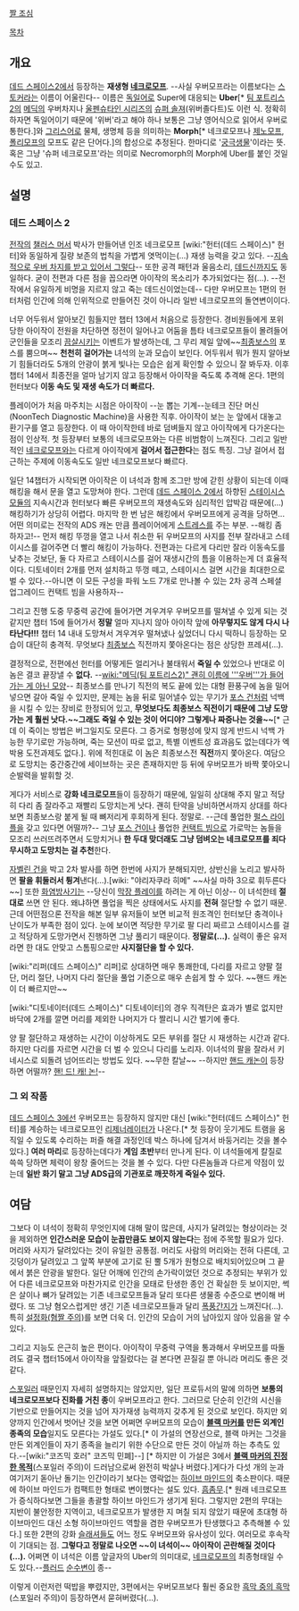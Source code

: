 [http://images2.wikia.nocookie.net/__cb20110130024454/deadspace/images/thumb/5/56/Ubermorphds2.jpg/436px-Ubermorphds2.jpg 짤 조심]
{{{+1 Ubermorph }}}

[[목차]]

== 개요 ==
[[데드 스페이스2]]에서 등장하는 '''재생형 [[네크로모프]]'''. --사실 우버모프라는 이름보다는 [[스토커]]라는 이름이 어울린다-- 이름은 [[독일어]]로 Super에 대응되는 '''Uber'''[* [[팀 포트리스 2]]의 [[메딕]]의 우버차지나 [[울펜슈타인 시리즈]]의 [[슈퍼 솔져]](위버졸다트)도 이런 식. 정확히 하자면 독일어이기 때문에 '위버'라고 해야 하나 보통은 그냥 영어식으로 읽어서 우버로 통한다.]와 [[그리스어]]로 물체, 생명체 등을 의미하는 '''Morph'''[* 네크로모프나 [[제노모프]], [[폴리모프]]의 모프도 같은 단어다.]의 합성으로 추정된다. 한마디로 '[[궁극생물]]'이라는 뜻. 혹은 그냥 '슈퍼 네크로모프'라는 의미로 Necromorph의 Morph에 Uber를 붙인 것일 수도 있고.

== 설명 ==
=== 데드 스페이스 2 ===
[[데드 스페이스(게임)|전작]]의 [[챌러스 머서]] 박사가 만들어낸 인조 네크로모프 [wiki:"헌터(데드 스페이스)" 헌터]와 동일하게 질량 보존의 법칙을 가볍게 엿먹이는(…) 재생 능력을 갖고 있다. --[[메딕(팀 포트리스 2)|지속적으로 우버 차지를 받고 있어서 그렇다]]-- 또한 공격 패턴과 울음소리, [[데드신]]까지도 동일하다. 굳이 전편과 다른 점을 꼽으라면 아이작의 목소리가 추가되었다는 점(…). --전작에서 유일하게 비명을 지르지 않고 죽는 데드신이었는데-- 다만 우버모프는 1편의 헌터처럼 인간에 의해 인위적으로 만들어진 것이 아니라 일반 네크로모프의 돌연변이이다. 

너무 어두워서 알아보긴 힘들지만 챕터 13에서 처음으로 등장한다. 경비원들에게 포위당한 아이작이 전원을 차단하면 정전이 일어나고 어둠을 틈타 네크로모프들이 몰려들어 군인들을 모조리 [[끔살]]시키는 이벤트가 발생하는데, 그 무리 제일 앞에~~[[최종보스]]의 포스를 뿜으며~~ '''천천히 걸어가는''' 녀석의 눈과 모습이 보인다. 어두워서 뭐가 뭔지 알아보기 힘들더라도 5개의 안광이 붉게 빛나는 모습은 쉽게 확인할 수 있으니 잘 봐두자. 이후 챕터 14에서 최종전을 얼마 남기지 않고 등장해서 아이작을 죽도록 추격해 온다. 1편의 헌터보다 '''이동 속도 및 재생 속도가 더 빠르다.'''

플레이어가 처음 마주치는 시점은 아이작이 --눈 뽑는 기계--눈테크 진단 머신(NoonTech Diagnostic Machine)을 사용한 직후. 아이작이 보는 눈 앞에서 대놓고 환기구를 열고 등장한다. 이 때 아이작한테 바로 덤벼들지 않고 아이작에게 다가온다는 점이 인상적. 첫 등장부터 보통의 네크로모프와는 다른 비범함이 느껴진다. 그리고 일반적인 [[네크로모프]]와는 다르게 아이작에게 '''걸어서 접근한다'''는 점도 특징. 그냥 걸어서 접근하는 주제에 이동속도도 일반 네크로모프보다 빠르다.

일단 14챕터가 시작되면 아이작은 이 녀석과 함께 조그만 방에 갇힌 상황이 되는데 이때 해킹을 해서 문을 열고 도망쳐야 한다. 그런데 [[데드 스페이스 2]]에서 하향된 [[스테이시스 모듈]]의 지속시간과 헌터보다 빠른 우버모프의 재생속도와 심리적인 압박감 때문에(…) 해킹하기가 상당히 어렵다. 마지막 한 번 남은 해킹에서 우버모프에게 공격을 당하면... 어떤 의미로는 전작의 ADS 캐논 만큼 플레이어에게 [[스트레스]]를 주는 부분. --해킹 좀 하자고!-- 먼저 해킹 뚜껑을 열고 나서  취소한 뒤 우버모프의 사지를 전부 잘라내고 스테이시스를 걸어주면 더 빨리 해킹이 가능하다. 전편과는 다르게 다리만 잘라 이동속도를 낮추는 것보단, 둘 다 자르고 스테이시스를 걸어 재생시간의 틈을 이용하는게 더 효율적이다. 디토네이터 2개를 먼저 설치하고 뚜껑 떼고, 스테이시스 걸면 시간을 최대한으로 벌 수 있다.--아니면 이 모든 구성을 파워 노드 7개로 만나볼 수 있는 2차 공격 스페셜 업그레이드 컨택트 빔을 사용하자--

그리고 진행 도중 무중력 공간에 들어가면 겨우겨우 우버모프를 떨쳐낼 수 있게 되는 것 같지만 챕터 15에 들어가서 '''정말''' 얼마 지나지 않아 아이작 앞에 '''아무렇지도 않게 다시 나타난다!!!''' 챕터 14 내내 도망쳐서 겨우겨우 떨쳐냈나 싶었더니 다시 떡하니 등장하는 모습이 대단히 충격적. 무엇보다 [[최종보스]] 직전까지 쫓아온다는 점은 상당한 프레셔(…).

결정적으로, 전편에선 헌터를 어떻게든 얼리거나 불태워서 '''죽일 수''' 있었으나 반대로 이 놈은 결코 끝장낼 수 '''없다.''' --[[wiki:"메딕(팀 포트리스2)" 괜히 이름에 '''우버'''가 들어가는 게 아닌 모양]]-- 최종보스를 만나기 직전의 복도 끝에 있는 대형 환풍구에 놈을 밀어넣으면 갈아 죽일 수 있지만, 문제는 놈을 뒤로 밀어낼수 있는 무기가 [[포스 건]]처럼 넉백을 시킬 수 있는 장비로 한정되어 있고, '''무엇보다도 최종보스 직전이기 때문에 그냥 도망가는 게 훨씬 낫다.~~그래도 죽일 수 있는 것이 어디야? 그렇게나 짜증나는 것을~~'''[* 근데 이 죽이는 방법은 버그일지도 모른다. 그 증거로 형평성에 맞지 않게 반드시 넉백 가능한 무기로만 가능하며, 죽는 모션이 따로 없고, 특별 이벤트성 효과음도 없는데다가 엑박용 도전과제도 없다.]. 위에 적힌대로 이 놈은 최종보스전 '''직전'''까지 쫓아온다. 여담으로 도망치는 중간중간에 세이브하는 곳은 존재하지만 등 뒤에 우버모프가 바짝 쫓아오니 순발력을 발휘할 것.

게다가 서비스로 '''강화 네크로모프'''들이 등장하기 때문에, 일일히 상대해 주지 말고 적당히 다리 좀 잘라주고 재빨리 도망치는게 낫다. 괜히 탄약을 낭비하면서까지 상대를 하다 보면 최종보스랑 붙게 될 때 뼈저리게 후회하게 된다. 정말로. --근데 풀업한 [[펄스 라이플]]을 갖고 있다면 어떨까?-- 그냥 [[포스 건]]이나 풀업한 [[컨택트 빔]]으로 가로막는 놈들을 모조리 쓰러뜨려주면서 도망치거나 '''한 두대 맞더래도 그냥 덤벼오는 네크로모프를 죄다 무시하고 도망치는 걸 추천'''한다. 

[[자벨린 건]]을 박고 2차 발사를 하면 한번에 사지가 분해되지만, 상반신을 노리고 발사하면 '''팔을 휘둘러서 튕겨'''낸다(…).[wiki: "야리자쿠라 히메" ~~사실 마하 3으로 휘두른다~~] 또한 [[화염방사기]]는 --당신이 [[막장 플레이]]를 하려는 게 아닌 이상-- 이 녀석한테 '''절대로''' 쓰면 안 된다. 왜냐하면 풀업을 찍은 상태에서도 사지를 '''전혀''' 절단할 수 없기 때문. 근데 어떤점으론 전작을 해본 일부 유저들이 보면 비교적 원조격인 헌터보단 충격이나 난이도가 부족한 점이 있다. 눈에 보이면 적당한 무기로 팔 다리 짜르고 스테이시스를 걸고 적당하게 도망가면서 진행하면 그냥 풀리기 때문이다. '''정말로(…).''' 실력이 좋은 유저라면 한 대도 안맞고 스톰핑으로만 '''사지절단을 할 수 있다.'''

[wiki:"리퍼(데드 스페이스)" 리퍼]로 상대하면 매우 통쾌한데, 다리를 자르고 양팔 절단, 머리 절단, 나머지 다리 절단을 풀업 기준으로 매우 손쉽게 할 수 있다. ~~핸드 캐논이 더 빠르지만~~

[wiki:"디토네이터(데드 스페이스)" 디토네이터]의 경우 직격탄은 효과가 별로 없지만 바닥에 2개를 깔면 머리를 제외한 나머지가 다 짤리니 시간 벌기에 좋다.

양 팔 절단하고 재생하는 시간이 이상하게도 모든 부위를 절단 시 재생하는 시간과 같다. 하지만 다리를 자르면 시간을 더 벌 수 있으니 다리를 노리자. 이녀석의 팔을 잘라서 키네시스로 되돌려 넘어뜨리는 방법도 있다. ~~무한 칼날~~
--하지만 [[핸드 캐논(데드 스페이스2)|핸드 캐논]]이 등장하면 어떨까? [[드라군 놀이|핸! 드! 캐! 논!]]--

=== 그 외 작품 ===
[[데드 스페이스 3]]에선 우버모프는 등장하지 않지만 대신 [wiki:"헌터(데드 스페이스)" 헌터]를 계승하는 네크로모프인 [[리제너레이터]]가 나온다.[* 첫 등장이 웃기게도 트램을 움직일 수 있도록 수리하는 퍼즐 해결 과정인데 박스 하나에 담겨서 바둥거리는 것을 볼수 있다.]  '''여러 마리'''로 등장하는데다가 '''게임 초반'''부터 만나게 된다. 이 녀석들에게 칼질로 쓱쓱 당하면 체력이 왕창 줄어드는 것을 볼 수 있다. 다만 다른놈들과 다르게 약점이 있는데 '''일반 화기 말고 그냥 ADS급의 기관포로 깨끗하게 죽일수 있다.'''

== 여담 ==
그보다 이 녀석이 정확히 무엇인지에 대해 말이 많은데, 사지가 달려있는 형상이라는 것을 제외하면 '''인간스러운 모습이 눈꼽만큼도 보이지 않는다'''는 점에 주목할 필요가 있다. 머리와 사지가 달려있다는 것이 유일한 공통점. 머리도 사람의 머리와는 전혀 다른데, 고깃덩이가 달려있고 그 앞쪽 부분에 고기로 된 뿔 5개가 원형으로 배치되어있으며 그 끝에서 붉은 안광을 발한다. 일단 어깨에 인간의 손가락이었던 것으로 추정되는 부위가 있어 다른 네크로모프와 마찬가지로 인간을 모태로 탄생한 종인 건 확실한 듯 보이지만, 썩은 살이나 뼈가 달려있는 기존 네크로모프들과 달리 또다른 생물종 수준으로 변이해 버렸다. 또 그냥 혐오스럽게만 생긴 기존 네크로모프들과 달리 [[폭풍간지]]가 느껴진다(…). 특히 [http://images2.wikia.nocookie.net/__cb20110213001931/deadspace/images/thumb/b/bb/Uberconcept.png/376px-Uberconcept.png 설정화(혐짤 주의)]를 보면 더욱 더. 인간의 모습이 거의 남아있지 않아 있음을 알 수 있다.

그리고 지능도 은근히 높은 편이다. 아이작이 무중력 구역을 통과해서 우버모프를 따돌려도 결국 챕터15에서 아이작을 앞질렀다는 걸 본다면 끈질길 뿐 아니라 머리도 좋은 것 같다. 

[[스포일러]] 때문인지 자세히 설명하지는 않았지만, 일단 프로듀서의 말에 의하면 '''보통의 네크로모프보다 진화를 거친 종'''이 우버모프라고 한다. 그러므로 단순히 인간의 시신을 기반으로 만들어지는 것을 넘어 자가재생 능력까지 갖추게 된 것으로 보인다. 하지만 외양까지 인간에서 벗어난 것을 보면 어쩌면 우버모프의 모습이 '''[[블랙 마커]]를 만든 외계인 종족의 모습'''일지도 모른다는 가설도 있다.[* 이 가설의 연장선으로, 블랙 마커는 그것을 만든 외계인들이 자기 종족을 늘리기 위한 수단으로 만든 것이 아닐까 하는 추측도 있다.--[wiki:"코즈믹 호러" 코즈믹 민폐]--] [* 하지만 이 가설은 3에서 '''[[문(데드 스페이스 3)|블랙 마커의 진정한 목적]]'''(스포일러 주의)이 드러남으로써 완전히 박살나 버렸다.]게다가 다섯 개의 눈과 여기저기 돋아난 돌기는 인간이라기 보다는 영락없는 [[하이브 마인드(데드 스페이스)|하이브 마인드]]의 축소판이다. 때문에 하이브 마인드가 컴팩트한 형태로 변이했다는 설도 있다. [[흠좀무]].[* 원래 네크로모프가 증식하다보면 그들을 총괄할 하이브 마인드가 생기게 된다. 그렇지만 2편의 무대는 지반이 불안정한 지역이고, 네크로모프가 발생한 지 며칠 되지 않았기 때문에 초대형 하이브마인드 대신 소형 하이브마인드 역할을 겸한 우버모프가 탄생했다고 추측해볼 수 있다.] 또한 2편의 강화 [[슬래셔]]들도 어느 정도 우버모프와 유사성이 있다. 여러모로 후속작이 기대되는 점. '''그렇다고 정말로 나오면 ~~이 녀석이~~ 아이작이 곤란해질 것이다(…).''' 어쩌면 이 녀석은 이름 앞글자의 Uber의 의미대로, [[네크로모프]]의 최종형태일 수도 있다.--[[플러드]] [[순수변이]] 종--

이렇게 이런저런 떡밥을 뿌렸지만, 3편에서는 우버모프보다 훨씬 중요한 [[문(데드 스페이스 3)|흑막 중의 흑막]](스포일러 주의)이 등장하면서 묻혀버렸다(...).
